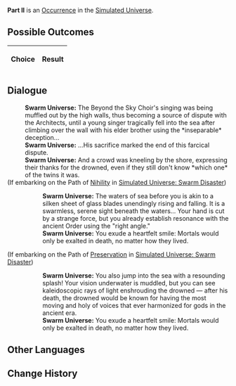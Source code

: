 {{Simulated Universe Event Infobox
|title         = Part II
|image         = 4.png
|type          =
|domains_su    = 
|domains_ext   = 
|domains_swarm = 
|domains_gng   = 
|requirements  =
|prev          = 
|next          = 
|indexRewards  =
|characters    = 
}}
'''Part II''' is an [[Simulated Universe/Occurrence|Occurrence]] in the [[Simulated Universe]].

==Possible Outcomes==
{| class="article-table"
!Choice
!Result

|}

<!--
==Gameplay Notes==

-->
==Dialogue==
{{Dialogue Start}}
:'''Swarm Universe:''' The Beyond the Sky Choir's singing was being muffled out by the high walls, thus becoming a source of dispute with the Architects, until a young singer tragically fell into the sea after climbing over the wall with his elder brother using the *inseparable* deception...
:'''Swarm Universe:''' ...His sacrifice marked the end of this farcical dispute.
:'''Swarm Universe:''' And a crowd was kneeling by the shore, expressing their thanks for the drowned, even if they still don't know *which one* of the twins it was.
;(If embarking on the Path of [[Simulated Universe/Paths#Nihility|Nihility]] in [[Simulated Universe: Swarm Disaster]])
:{{SU Special Dialogue|Nihility|Kneel in a straight angle next to the shore.|Are you willing to be devout...}}
::'''Swarm Universe:''' The waters of sea before you is akin to a silken sheet of glass blades unendingly rising and falling. It is a swarmless, serene sight beneath the waters... Your hand is cut by a strange force, but you already establish resonance with the ancient Order using the "right angle."
::'''Swarm Universe:''' You exude a heartfelt smile: Mortals would only be exalted in death, no matter how they lived.
;(If embarking on the Path of [[Simulated Universe/Paths#Preservation|Preservation]] in [[Simulated Universe: Swarm Disaster]])
:{{SU Special Dialogue|Preservation|Devote yourself to saving him!|You are too late.}}
::'''Swarm Universe:''' You also jump into the sea with a resounding splash! Your vision underwater is muddled, but you can see kaleidoscopic rays of light enshrouding the drowned &mdash; after his death, the drowned would be known for having the most moving and holy of voices that ever harmonized for gods in the ancient era.
::'''Swarm Universe:''' You exude a heartfelt smile: Mortals would only be exalted in death, no matter how they lived.
{{Dialogue End}}

==Other Languages==
{{Other Languages
|en   = Part II
|zhs  = 其二
|zht  = 其二
|ja   = その2
|ko   = II
|es   = Parte II
|fr   = Partie II
|ru   = II
|th   = ตอน 2
|vi   = Phần 2
|de   = Teil 2
|id   = Bagian II
|pt   = Parte II
}}

==Change History==
{{Change History|1.0}}
